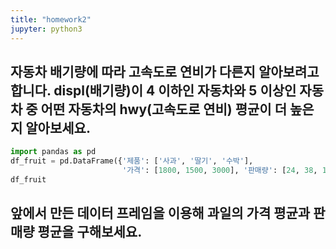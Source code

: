 ```yaml
---
title: "homework2"
jupyter: python3
---
```


## 자동차 배기량에 따라 고속도로 연비가 다른지 알아보려고 합니다. displ(배기량)이 4 이하인 자동차와 5 이상인 자동차 중 어떤 자동차의 hwy(고속도로 연비) 평균이 더 높은지 알아보세요.

```python
import pandas as pd
df_fruit = pd.DataFrame({'제품': ['사과', '딸기', '수박'], 
                         '가격': [1800, 1500, 3000], '판매량': [24, 38, 13]})
df_fruit
```

## 앞에서 만든 데이터 프레임을 이용해 과일의 가격 평균과 판매량 평균을 구해보세요.